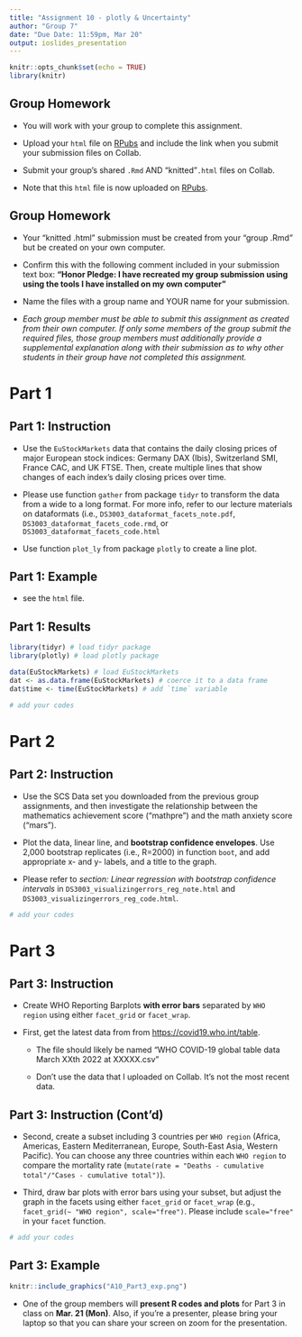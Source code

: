 ```yaml
---
title: "Assignment 10 - plotly & Uncertainty"
author: "Group 7"
date: "Due Date: 11:59pm, Mar 20"
output: ioslides_presentation
---
```


```r
knitr::opts_chunk$set(echo = TRUE)
library(knitr)
```

## Group Homework 

- You will work with your group to complete this assignment.

- Upload your `html` file on [RPubs](https://rpubs.com) and include the link when you submit your submission files on Collab. 

- Submit your group's shared `.Rmd` AND "knitted"`.html` files on Collab.

- Note that this `html` file is now uploaded on [RPubs](https://rpubs.com/DS3003/A11).

## Group Homework

- Your "knitted .html" submission must be created from your "group .Rmd" but be created on your own computer.
    
- Confirm this with the following comment included in your submission text box: **"Honor Pledge: I have recreated my group submission using using the tools I have installed on my own computer"**
    
- Name the files with a group name and YOUR name for your submission.

- *Each group member must be able to submit this assignment as created from their own computer. If only some members of the group submit the required files, those group members must additionally provide a supplemental explanation along with their submission as to why other students in their group have not completed this assignment.*

# Part 1 

## Part 1: Instruction 

- Use the `EuStockMarkets` data that contains the daily closing prices of major European stock indices: Germany DAX (Ibis), Switzerland SMI, France CAC, and UK FTSE. Then, create multiple lines that show changes of each index's daily closing prices over time.

- Please use function `gather` from package `tidyr` to transform the data from a wide to a long format. For more info, refer to our lecture materials on dataformats (i.e., `DS3003_dataformat_facets_note.pdf`, `DS3003_dataformat_facets_code.rmd`, or `DS3003_dataformat_facets_code.html`

- Use function `plot_ly` from package `plotly` to create a line plot. 

## Part 1: Example 

- see the `html` file.


##  Part 1: Results

```r
library(tidyr) # load tidyr package
library(plotly) # load plotly package

data(EuStockMarkets) # load EuStockMarkets
dat <- as.data.frame(EuStockMarkets) # coerce it to a data frame
dat$time <- time(EuStockMarkets) # add `time` variable

# add your codes
```

# Part 2

## Part 2: Instruction 

- Use the SCS Data set you downloaded from the previous group assignments, and then investigate the relationship between the mathematics achievement score (“mathpre”) and the math anxiety score (“mars”).

- Plot the data, linear line, and **bootstrap confidence envelopes**. Use 2,000 bootstrap replicates (i.e., R=2000) in function `boot`, and add appropriate x- and y- labels, and a title to the graph.

- Please refer to *section: Linear regression with bootstrap confidence intervals* in `DS3003_visualizingerrors_reg_note.html` and `DS3003_visualizingerrors_reg_code.html`.

```r
# add your codes
```

# Part 3

## Part 3: Instruction 

- Create WHO Reporting Barplots **with error bars** separated by `WHO region` using either `facet_grid` or `facet_wrap`.

- First, get the latest data from from [https://covid19.who.int/table](https://covid19.who.int/table).
      
   - The file should likely be named "WHO COVID-19 global table data March XXth 2022 at XXXXX.csv"
       
   - Don't use the data that I uploaded on Collab. It's not the most recent data. 


## Part 3: Instruction (Cont'd)

- Second, create a subset including 3 countries per `WHO region` (Africa, Americas, Eastern Mediterranean, Europe, South-East Asia, Western Pacific). You can choose any three countries within each `WHO region` to compare the mortality rate (`mutate(rate = "Deaths - cumulative total"/"Cases - cumulative total")`). 

- Third, draw bar plots with error bars using your subset, but adjust the graph in the facets using either `facet_grid` or `facet_wrap` (e.g., `facet_grid(~ "WHO region", scale="free")`. Please include `scale="free"` in your `facet` function.

```r
# add your codes
```

## Part 3: Example

```r
knitr::include_graphics("A10_Part3_exp.png")
```


- One of the group members will **present R codes and plots** for Part 3 in class on **Mar. 21 (Mon)**.  Also, if you're a presenter, please bring your laptop so that you can share your screen on zoom for the presentation.

